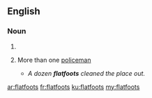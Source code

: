 ==English==

===Noun===
{{head|en|plural}}

# {{plural of|flatfoot|lang=en|nocat=1}}
# {{context|slang|dated|pejorative|lang=en}} More than one [[policeman]]
#* ''A dozen '''flatfoots''' cleaned the place out.''

[[ar:flatfoots]]
[[fr:flatfoots]]
[[ku:flatfoots]]
[[my:flatfoots]]